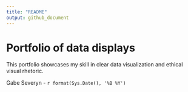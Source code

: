 ```yaml
---
title: "README"
output: github_document
---
```


# Portfolio of data displays

This portfolio showcases my skill in clear data visualization and ethical visual rhetoric.

Gabe Severyn - `r format(Sys.Date(), '%B %Y')`